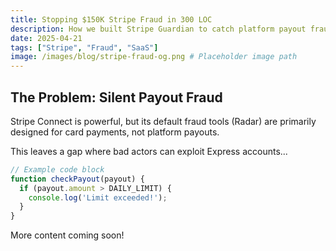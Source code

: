 ```yaml
---
title: Stopping $150K Stripe Fraud in 300 LOC
description: How we built Stripe Guardian to catch platform payout fraud missed by Radar.
date: 2025-04-21
tags: ["Stripe", "Fraud", "SaaS"]
image: /images/blog/stripe-fraud-og.png # Placeholder image path
---
```


## The Problem: Silent Payout Fraud

Stripe Connect is powerful, but its default fraud tools (Radar) are primarily designed for card payments, not platform payouts.

This leaves a gap where bad actors can exploit Express accounts...

```typescript
// Example code block
function checkPayout(payout) {
  if (payout.amount > DAILY_LIMIT) {
    console.log('Limit exceeded!');
  }
}
```

More content coming soon! 